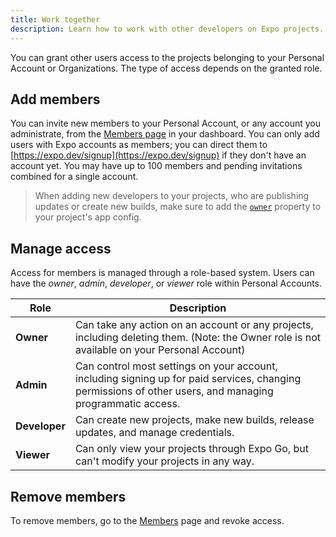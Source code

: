 ```yaml
---
title: Work together
description: Learn how to work with other developers on Expo projects.
---
```


You can grant other users access to the projects belonging to your Personal Account or Organizations. The type of access depends on the granted role.

## Add members

You can invite new members to your Personal Account, or any account you administrate, from the [Members page](https://expo.dev/settings/members) in your dashboard. You can only add users with Expo accounts as members; you can direct them to [https://expo.dev/signup](https://expo.dev/signup) if they don't have an account yet. You may have up to 100 members and pending invitations combined for a single account.

> When adding new developers to your projects, who are publishing updates or create new builds, make sure to add the [`owner`](../versions/latest/config/app.mdx#owner) property to your project's app config.

## Manage access

Access for members is managed through a role-based system. Users can have the _owner_, _admin_, _developer_, or _viewer_ role within Personal Accounts.

| Role          | Description                                                                                                                                               |
| ------------- | --------------------------------------------------------------------------------------------------------------------------------------------------------- |
| **Owner**     | Can take any action on an account or any projects, including deleting them. (Note: the Owner role is not available on your Personal Account)              |
| **Admin**     | Can control most settings on your account, including signing up for paid services, changing permissions of other users, and managing programmatic access. |
| **Developer** | Can create new projects, make new builds, release updates, and manage credentials.                                                                        |
| **Viewer**    | Can only view your projects through Expo Go, but can't modify your projects in any way.                                                                   |

## Remove members

To remove members, go to the [Members](https://expo.dev/settings/members) page and revoke access.
